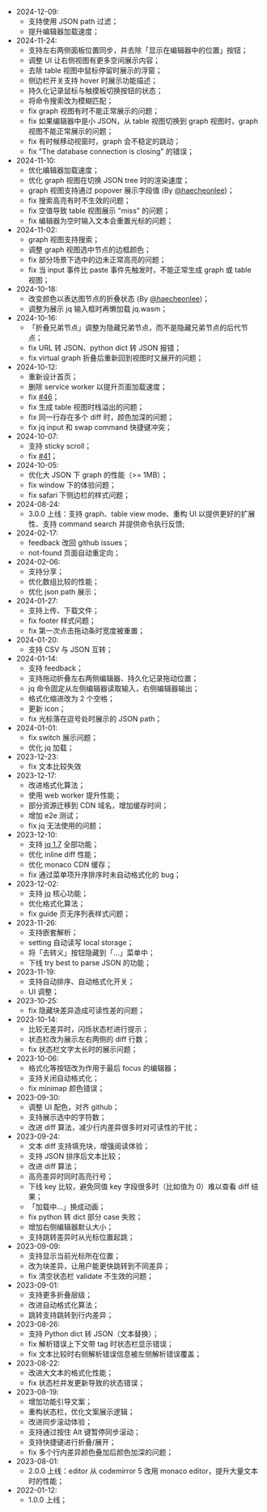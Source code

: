 - 2024-12-09:
  - 支持使用 JSON path 过滤；
  - 提升编辑器加载速度；
- 2024-11-24:
  - 支持左右两侧面板位置同步，并去除「显示在编辑器中的位置」按钮；
  - 调整 UI 让右侧视图有更多空间展示内容；
  - 去除 table 视图中鼠标停留时展示的浮窗；
  - 侧边栏开关支持 hover 时展示功能描述；
  - 持久化记录鼠标与触摸板切换按钮的状态；
  - 将命令搜索改为模糊匹配；
  - fix graph 视图有时不能正常展示的问题；
  - fix 如果编辑器中是小 JSON，从 table 视图切换到 graph 视图时，graph 视图不能正常展示的问题；
  - fix 有时候移动视窗时，graph 会不稳定的跳动；
  - fix "The database connection is closing" 的错误；
- 2024-11-10:
  - 优化编辑器加载速度；
  - 优化 graph 视图在切换 JSON tree 时的渲染速度；
  - graph 视图支持通过 popover 展示字段值 (By [@haecheonlee](https://github.com/haecheonlee))；
  - fix 搜索高亮有时不生效的问题；
  - fix 空值导致 table 视图展示 "miss" 的问题；
  - fix 编辑器为空时输入文本会重置光标的问题；
- 2024-11-02:
  - graph 视图支持搜索；
  - 调整 graph 视图选中节点的边框颜色；
  - fix 部分场景下选中的边未正常高亮的问题；
  - fix 当 input 事件比 paste 事件先触发时，不能正常生成 graph 或 table 视图；
- 2024-10-18:
  - 改变颜色以表达图节点的折叠状态 (By [@haecheonlee](https://github.com/haecheonlee))；
  - 调整为展示 jq 输入框时再懒加载 jq.wasm；
- 2024-10-16:
  - 「折叠兄弟节点」调整为隐藏兄弟节点，而不是隐藏兄弟节点的后代节点；
  - fix URL 转 JSON、python dict 转 JSON 报错；
  - fix virtual graph 折叠后重新回到视图时又展开的问题；
- 2024-10-12:
  - 重新设计首页；
  - 删除 service worker 以提升页面加载速度；
  - fix [#46](https://github.com/loggerhead/json4u/pull/46)；
  - fix 生成 table 视图时栈溢出的问题；
  - fix 同一行存在多个 diff 时，颜色加深的问题；
  - fix jq input 和 swap command 快捷键冲突；
- 2024-10-07:
  - 支持 sticky scroll；
  - fix [#41](https://github.com/loggerhead/json4u/pull/41)；
- 2024-10-05:
  - 优化大 JSON 下 graph 的性能（>= 1MB）；
  - fix window 下的体验问题；
  - fix safari 下侧边栏的样式问题；
- 2024-08-24:
  - 3.0.0 上线：支持 graph、table view mode、重构 UI 以提供更好的扩展性、支持 command search 并提供命令执行反馈;
- 2024-02-17:
  - feedback 改回 github issues；
  - not-found 页面自动重定向；
- 2024-02-06:
  - 支持分享；
  - 优化数组比较的性能；
  - 优化 json path 展示；
- 2024-01-27:
  - 支持上传、下载文件；
  - fix footer 样式问题；
  - fix 第一次点击拖动条时宽度被重置；
- 2024-01-20:
  - 支持 CSV 与 JSON 互转；
- 2024-01-14:
  - 支持 feedback；
  - 支持拖动折叠左右两侧编辑器、持久化记录拖动位置；
  - jq 命令固定从左侧编辑器读取输入，右侧编辑器输出；
  - 格式化缩进改为 2 个空格；
  - 更新 icon；
  - fix 光标落在逗号处时展示的 JSON path；
- 2024-01-01:
  - fix switch 展示问题；
  - 优化 jq 加载；
- 2023-12-23:
  - fix 文本比较失效
- 2023-12-17:
  - 改进格式化算法；
  - 使用 web worker 提升性能；
  - 部分资源迁移到 CDN 域名，增加缓存时间；
  - 增加 e2e 测试；
  - fix jq 无法使用的问题；
- 2023-12-10:
  - 支持 [jq 1.7](https://jqlang.github.io/jq/tutorial/) 全部功能；
  - 优化 inline diff 性能；
  - 优化 monaco CDN 缓存；
  - fix 通过菜单项升序排序时未自动格式化的 bug；
- 2023-12-02:
  - 支持 [jq](https://jqlang.github.io/jq/tutorial/) 核心功能；
  - 优化格式化算法；
  - fix guide 页无序列表样式问题；
- 2023-11-26:
  - 支持嵌套解析；
  - setting 自动读写 local storage；
  - 将「去转义」按钮隐藏到「...」菜单中；
  - 下线 try best to parse JSON 的功能；
- 2023-11-19:
  - 支持自动排序、自动格式化开关；
  - UI 调整；
- 2023-10-25:
  - fix 隐藏块差异造成可读性差的问题；
- 2023-10-14:
  - 比较无差异时，闪烁状态栏进行提示；
  - 状态栏改为展示左右两侧的 diff 行数；
  - fix 状态栏文字太长时的展示问题；
- 2023-10-06:
  - 格式化等按钮改为作用于最后 focus 的编辑器；
  - 支持关闭自动格式化；
  - fix minimap 颜色错误；
- 2023-09-30:
  - 调整 UI 配色，对齐 github；
  - 支持展示选中的字符数；
  - 改进 diff 算法，减少行内差异很多时对可读性的干扰；
- 2023-09-24:
  - 文本 diff 支持填充块，增强阅读体验；
  - 支持 JSON 排序后文本比较；
  - 改进 diff 算法；
  - 高亮差异时同时高亮行号；
  - 下线 key 比较，避免同值 key 字段很多时（比如值为 0）难以查看 diff 结果；
  - 「加载中...」换成动画；
  - fix python 转 dict 部分 case 失败；
  - 增加右侧编辑器默认大小；
  - 支持跳转差异时从光标位置起跳；
- 2023-09-09:
  - 支持显示当前光标所在位置；
  - 改为块差异，让用户能更快跳转到不同差异；
  - fix 清空状态栏 validate 不生效的问题；
- 2023-09-01:
  - 支持更多折叠层级；
  - 改进自动格式化算法；
  - 跳转支持跳转到行内差异；
- 2023-08-26:
  - 支持 Python dict 转 JSON（文本替换）；
  - fix 解析错误上下文带 tag 时状态栏显示错误；
  - fix 文本比较时右侧解析错误信息被左侧解析错误覆盖；
- 2023-08-22:
  - 改进大文本的格式化性能；
  - fix 状态栏并发更新导致的状态错误；
- 2023-08-19:
  - 增加功能引导文案；
  - 重构状态栏，优化文案展示逻辑；
  - 改进同步滚动体验；
  - 支持通过按住 Alt 键暂停同步滚动；
  - 支持快捷键进行折叠/展开；
  - fix 多个行内差异颜色叠加后颜色加深的问题；
- 2023-08-01:
  - 2.0.0 上线：editor 从 codemirror 5 改用 monaco editor，提升大量文本时的性能；
- 2022-01-12:
  - 1.0.0 上线；
